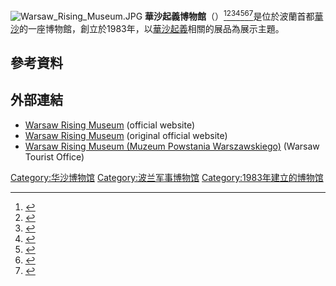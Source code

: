 [[File:Warsaw_Rising_Museum.JPG|thumb]]
'''華沙起義博物館'''（{{lang-pl|Muzeum Powstania Warszawskiego}}）<ref name=old1944>{{cite web|title=Word from the Museum Director|url=http://www.old.1944.pl/index.php?a=site_text&id=12850&se_id=12852|first=Jan|last=Ołdakowski|authorlink=Jan Ołdakowski|work=Warsaw Rising Museum website (original)|publisher=Warsaw Rising Museum|year=2004|accessdate=13 October 2011|deadurl=yes|archiveurl=https://web.archive.org/web/20120425062911/http://www.old.1944.pl/index.php?a=site_text&id=12850&se_id=12852|archivedate=2012年4月25日}}</ref><ref name=exhibition>{{cite web|title=Exhibition|url=http://www.1944.pl/about_museum/exhibition/?lang=en|work=Warsaw Rising Museum website|publisher=Warsaw Rising Museum|accessdate=13 October 2011|archive-date=2012-04-02|archive-url=https://web.archive.org/web/20120402152750/http://www.1944.pl/about_museum/exhibition/?lang=en|dead-url=no}}</ref><ref name=warsawtour>{{cite web|title=Warsaw Rising Museum (Muzeum Powstania Warszawskiego)|url=http://www.warsawtour.pl/en/tourist-attractions/warsaw-rising-museum-muzeum-powstania-warszawskiego-1891.html|work=Official Tourist Website of Warsaw|publisher=Warsaw Tourist Office|accessdate=13 October 2011|archive-url=https://web.archive.org/web/20151025053209/http://warsawtour.pl/en/tourist-attractions/warsaw-rising-museum-muzeum-powstania-warszawskiego-1891.html|archive-date=2015-10-25|dead-url=yes}}</ref><ref name="warsaw-life">{{cite web|url=http://www.warsaw-life.com/poland/warsaw-rising-museum|title=Warsaw Rising Museum | Warsaw Life|work=Warsaw-Life.com|publisher=Lifeboat Limited|accessdate=13 October 2011|archive-date=2013-01-19|archive-url=https://web.archive.org/web/20130119101842/http://www.warsaw-life.com/poland/warsaw-rising-museum|dead-url=no}}</ref><ref name="trib2008">{{cite web|url=http://articles.chicagotribune.com/2008-04-09/news/0804080598_1_wartime-letters-home-army-resistance-museum-curator-joanna-lang|title=Polish museum wages battle for wartime letters|last=Spolar|first=Christine|date=2008-04-09|work=Chicago Tribune|accessdate=2011-10-13|archive-date=2011-09-30|archive-url=https://web.archive.org/web/20110930125039/http://articles.chicagotribune.com/2008-04-09/news/0804080598_1_wartime-letters-home-army-resistance-museum-curator-joanna-lang|dead-url=no}}</ref><ref name="wbj">{{cite web|url=http://www.wbj.pl/article-50503-warsaw-rising-museum-reveals-groundbreaking-3d-film-watch.html?typ=ise|title=Warsaw Rising Museum reveals groundbreaking 3D film [Watch]|date=28 July 2010|work=WBJ Online|publisher=Warsaw Business Journal|accessdate=13 October 2011|deadurl=yes|archiveurl=https://web.archive.org/web/20110826114147/http://www.wbj.pl/article-50503-warsaw-rising-museum-reveals-groundbreaking-3d-film-watch.html?typ=ise|archivedate=2011年8月26日}}</ref><ref name="lonelyplanet">{{cite web|url=http://www.lonelyplanet.com/poland/warsaw/sights/museum/warsaw-rising-museum|title=Warsaw Rising Museum in Warsaw, Poland|work=Lonely Planet|publisher=BBC Worldwide|accessdate=13 October 2011|archive-date=2012-06-22|archive-url=https://web.archive.org/web/20120622020205/http://www.lonelyplanet.com/poland/warsaw/sights/museum/warsaw-rising-museum|dead-url=no}}</ref>是位於波蘭首都[[華沙|華沙]]的一座博物館，創立於1983年，以[[華沙起義|華沙起義]]相關的展品為展示主題。

==參考資料==
{{Reflist}}
{{cite book|first=Joanna K. M.|last=Hanson|title=The Civilian Population and the Warsaw Uprising of 1944|year=2004|isbn=0-521-53119-5}}

== 外部連結 ==
{{commons category|Muzeum Powstania Warszawskiego}}
* [http://www.1944.pl/en/ Warsaw Rising Museum] {{Wayback|url=http://www.1944.pl/en/ |date=20210428130614 }} (official website)
* [https://web.archive.org/web/20141102002216/http://www.old.1944.pl/index.php?lang=en&lang_time=1 Warsaw Rising Museum] (original official website)
* [https://web.archive.org/web/20151025053209/http://warsawtour.pl/en/tourist-attractions/warsaw-rising-museum-muzeum-powstania-warszawskiego-1891.html Warsaw Rising Museum (Muzeum Powstania Warszawskiego)] (Warsaw Tourist Office)
{{Armia Krajowa}}
{{coord|52|13|56|N|20|58|51|E|source:plwiki_region:PL_scale:1000_type:landmark|display=title}}

{{華沙博物館}}
[[Category:华沙博物馆|Category:华沙博物馆]]
[[Category:波兰军事博物馆|Category:波兰军事博物馆]]
[[Category:1983年建立的博物馆|Category:1983年建立的博物馆]]